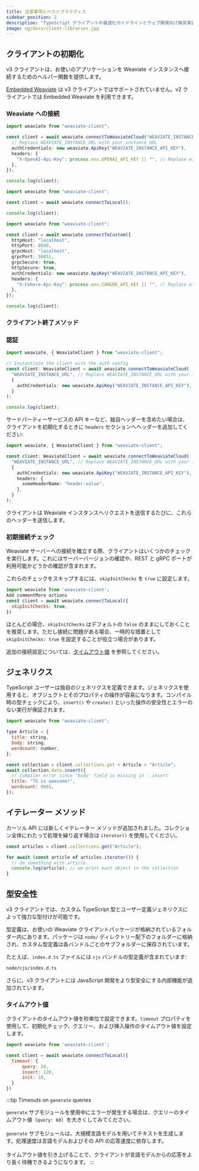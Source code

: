 ```yaml
---
title: 注意事項とベストプラクティス
sidebar_position: 2
description: "TypeScript クライアントの最適化ガイドラインとウェブ開発向け推奨実装パターン。"
image: og/docs/client-libraries.jpg
---
```



## クライアントの初期化

v3 クライアントは、お使いのアプリケーションを Weaviate インスタンスへ接続するためのヘルパー関数を提供します。

[Embedded Weaviate](/deploy/installation-guides/embedded) は v3 クライアントではサポートされていません。v2 クライアントでは Embedded Weaviate を利用できます。

### Weaviate への接続

<Tabs groupId="platforms">
<TabItem value="wcd" label="WCD">

```ts
import weaviate from "weaviate-client";

const client = await weaviate.connectToWeaviateCloud("WEAVIATE_INSTANCE_URL", {
  // Replace WEAVIATE_INSTANCE_URL with your instance URL
  authCredentials: new weaviate.ApiKey("WEAVIATE_INSTANCE_API_KEY"),
  headers: {
    "X-OpenAI-Api-Key": process.env.OPENAI_API_KEY || "", // Replace with your inference API key
  },
});

console.log(client);
```

</TabItem>
<TabItem value="local" label="Local">

```ts
import weaviate from "weaviate-client";

const client = await weaviate.connectToLocal();

console.log(client);
```

</TabItem>
<TabItem value="custom" label="Custom">

```ts
import weaviate from "weaviate-client";

const client = await weaviate.connectToCustom({
  httpHost: "localhost",
  httpPort: 8080,
  grpcHost: "localhost",
  grpcPort: 50051,
  grpcSecure: true,
  httpSecure: true,
  authCredentials: new weaviate.ApiKey("WEAVIATE_INSTANCE_API_KEY"),
  headers: {
    "X-Cohere-Api-Key": process.env.COHERE_API_KEY || "", // Replace with your inference API key
  },
});

console.log(client);
```

</TabItem>
</Tabs>

### クライアント終了メソッド


<TSClientClose />

### 認証


<ClientAuthApiKey />

```ts
import weaviate, { WeaviateClient } from "weaviate-client";

// Instantiate the client with the auth config
const client: WeaviateClient = await weaviate.connectToWeaviateCloud(
  "WEAVIATE_INSTANCE_URL", // Replace WEAVIATE_INSTANCE_URL with your instance URL
  {
    authCredentials: new weaviate.ApiKey("WEAVIATE_INSTANCE_API_KEY"), // Add your WCD API KEY here
  }
);

console.log(client);
```

サードパーティーサービスの API キーなど、独自ヘッダーを含めたい場合は、クライアントを初期化するときに `headers` セクションへヘッダーを追加してください:

```ts
import weaviate, { WeaviateClient } from "weaviate-client";

const client: WeaviateClient = await weaviate.connectToWeaviateCloud(
  "WEAVIATE_INSTANCE_URL", // Replace WEAVIATE_INSTANCE_URL with your instance URL
  {
    authCredentials: new weaviate.ApiKey("WEAVIATE_INSTANCE_API_KEY"), // Add your WCD API KEY here
    headers: {
      someHeaderName: "header-value",
    },
  }
);
```

クライアントは Weaviate インスタンスへリクエストを送信するたびに、これらのヘッダーを送信します。

### 初期接続チェック

Weaviate サーバーへの接続を確立する際、クライアントはいくつかのチェックを実行します。これにはサーバーバージョンの確認や、REST と gRPC ポートが利用可能かどうかの確認が含まれます。

これらのチェックをスキップするには、`skipInitChecks` を `true` に設定します。

```js
import weaviate from 'weaviate-client';
Add commentMore actions
const client = await weaviate.connectToLocal({
  skipInitChecks: true,
})
```

ほとんどの場合、`skipInitChecks` はデフォルトの `false` のままにしておくことを推奨します。ただし接続に問題がある場合、一時的な措置として `skipInitChecks: true` を設定することが役立つ場合があります。

追加の接続設定については、[タイムアウト値](#タイムアウト値) を参照してください。

## ジェネリクス

TypeScript ユーザーは独自のジェネリクスを定義できます。ジェネリクスを使用すると、オブジェクトとそのプロパティの操作が容易になります。コンパイル時の型チェックにより、`insert()` や `create()` といった操作の安全性とエラーのない実行が保証されます。

```js
import weaviate from "weaviate-client";

type Article = {
  title: string,
  body: string,
  wordcount: number,
};

const collection = client.collections.get < Article > "Article";
await collection.data.insert({
  // compiler error since 'body' field is missing in '.insert'
  title: "TS is awesome!",
  wordcount: 9001,
});
```

## イテレーター メソッド

カーソル API には新しくイテレーター メソッドが追加されました。コレクション全体にわたって処理を繰り返す場合は `iterator()` を使用してください。

```js
const articles = client.collections.get("Article");

for await (const article of articles.iterator()) {
  // do something with article.
  console.log(article); // we print each object in the collection
}
```

## 型安全性

v3 クライアントでは、カスタム TypeScript 型とユーザー定義ジェネリクスによって強力な型付けが可能です。

型定義は、お使いの Weaviate クライアントパッケージが格納されているフォルダー内にあります。パッケージは `node/` ディレクトリー配下のフォルダーに格納され、カスタム型定義は各バンドルごとのサブフォルダーに保存されています。

たとえば、`index.d.ts` ファイルには `cjs` バンドルの型定義が含まれています:

```bash
node/cjs/index.d.ts
```

さらに、v3 クライアントには JavaScript 開発をより型安全にする内部機能が追加されています。

### タイムアウト値

クライアントのタイムアウト値を秒単位で設定できます。`timeout` プロパティを使用して、初期化チェック、クエリー、および挿入操作のタイムアウト値を設定します。

```js 
import weaviate from 'weaviate-client';

const client = await weaviate.connectToLocal({
  timeout: {
      query: 20,
      insert: 120,
      init: 10,
  }
})
```
:::tip Timeouts on `generate` queries

`generate` サブモジュールを使用中にエラーが発生する場合は、クエリーのタイムアウト値（`query: 60`）を大きくしてみてください。<br/><br/>`generate` サブモジュールは、大規模言語モデルを用いてテキストを生成します。処理速度は言語モデルおよびその API の応答速度に依存します。<br/><br/>タイムアウト値を引き上げることで、クライアントが言語モデルからの応答をより長く待機できるようになります。
:::


